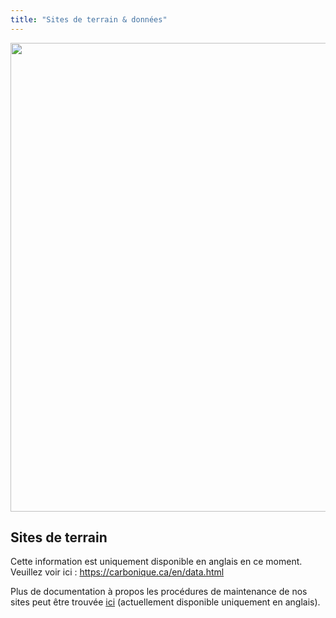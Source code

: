 ```yaml
---
title: "Sites de terrain & données"
---
```

<img src="./images/banner_lsp_dm.jpg" style="display: block; margin-left: auto; margin-right: auto; max-width: 100%; height: auto; object-fit: fill" width="750"/>

## Sites de terrain
Cette information est uniquement disponible en anglais en ce moment. Veuillez voir ici : <a href="https://www.carbonique.ca/en/data.html">https://carbonique.ca/en/data.html</a>
<!--This web-app shows the sites where we operate Eddy Covariance towers and Flux Chamber sites in wetlands across southern Quebec.

* Click the points to sites to see more information.

<div style="overflow: hidden;
  padding-top: 75%;
  position: relative">
  <iframe src="https://carboni-que.github.io/FieldSiteMaps/" title="Processes" scrolling="no" frameborder="0"
    style="border: 0;
   height: 100%;
   left: 0;
   position: absolute;
   top: 0;
   width: 100%;">
   <p>Your browser does not support iframes.</p>
 </iframe>
</div>

 <a href="https://carboni-que.github.io/FieldSiteMaps/">View map in separate window</a> 

### Lac Saint-Pierre disturbed marsh (UQAM1)
:::: {.columns}

:::{.column width="65%"}

* A flux tower was installed in summer 2024
  - more info to come

::: 

::: {.column width="35%"}

![](./images/site-images/uqam1-tower.jpg){fig-align="right" width=90%}

:::
-->
<!-- :::: -->

<!-- ### Burns Bog 2 (BB2) -->

<!-- :::: {.columns} -->

<!-- ::: {.column width="65%"} -->

<!-- * [Data Preview Graph](https://ibis.geog.ubc.ca/~micromet/data/burnsbog2.html#) (CA-DB2) (2019 - *, Delta, BC, Canada) -->
<!-- * Download Data for [CA-DB2](https://ameriflux.lbl.gov/sites/siteinfo/CA-DB2) will soon be available from Ameriflux. -->
<!-- * Data from the web plots are available [here](https://ibis.geog.ubc.ca/~micromet/webdata/resources/csv/)  -->
<!--   * prefix BB2. note that this is raw data – no filtering or QCQA. Database codes are available [here](https://ibis.geog.ubc.ca/~micromet/research/Burns-Bog/Database/BB.html). -->
<!-- * [BB2 Site Photos](https://www.flickr.com/gp/188943790@N03/ny9Pa3) -->

<!-- :::  -->

<!-- ::: {.column width="35%"} -->

<!-- ![](images/site-images/bb2-tower.jpg){fig-align="right" width=90%} -->

<!-- ::: -->

<!-- :::: -->

<!-- ### Burns Bog Seedling (BBS) -->

<!-- :::: {.columns} -->

<!-- ::: {.column width="65%"} -->

<!-- * Flux chambers were installed in spring 2023 -->
<!-- * A temporary flux tower was installed in summer 2023 -->
<!--   - more info to come -->

<!-- :::  -->

<!-- ::: {.column width="35%"} -->

<!-- ![](images/site-images/bbs-tower.jpg){fig-align="right" width=90%} -->

<!-- ::: -->

<!-- :::: -->

<!-- ### Delta Salt Marsh (DSM) -->
<!-- :::: {.columns} -->

<!-- ::: {.column width="65%"} -->

<!-- * [Data Preview Graph](https://ibis.geog.ubc.ca/~micromet/data/DeltaSaltMarsh.html#) (CA-DSM) (2021 - *, Delta, BC, Canada) -->
<!-- * Data from CA-DSM will soon be available on AmeriFlux. -->
<!-- * Data from the web plots are available [here](https://ibis.geog.ubc.ca/~micromet/webdata/resources/csv/)  -->
<!--   * prefix  DSM. note that this is raw data – no filtering or QCQA. -->
<!-- * [DSM Site Photos](https://www.flickr.com/gp/188943790@N03/J010Wq) -->

<!-- :::  -->

<!-- ::: {.column width="35%"} -->

<!-- ![](images/site-images/dsm.jpg){fig-align="right" width=90%} -->

<!-- ::: -->

<!-- :::: -->

<!-- ### Richmond Brackish Marsh (RBM) -->

<!-- :::: {.columns} -->

<!-- ::: {.column width="65%"} -->

<!-- * [Data Preview Graph](https://ibis.geog.ubc.ca/~micromet/data/RichmondBrackishMarsh.html#) (CA-RBM) (2021 - *, Richmond, BC, Canada) -->
<!-- * Data from CA-RBM will soon be available on AmeriFlux. -->
<!-- * Data from the web plots are available [here](https://ibis.geog.ubc.ca/~micromet/webdata/resources/csv/")  -->
<!--   * prefix  RBM. note that this is raw data – no filtering or QCQA. -->
<!-- * [RBM Site Photos](https://www.flickr.com/photos/188943790@N03/albums/72177720306622844) -->

<!-- :::  -->

<!-- ::: {.column width="35%"} -->

<!-- ![](images/site-images/RBM_20220611_tower_20.jpg){fig-align="right" width=90%} -->

<!-- ::: -->

<!-- :::: -->

<!-- ### UBC Climate Station on Totem Field -->
<!-- * Access to [custom data download](http://137.82.254.122/DataExport.aspx) of standard measured meteorological observations (air temperature, humidity, precipitation, soil temperatures, solar irradiance, wind) measured since 1958. Data can be downloaded in .csv format. -->

<!-- ## Code and Documentation -->
<!-- Our <a href="https://github.com/ubc-micromet">lab github</a> hosts code for flux processing, README docs for our lab, and various other bits of information. -->

Plus de documentation à propos les procédures de maintenance de nos sites peut être trouvée <a href="https://www.carbonique.ca/en/documentation.html">ici</a> (actuellement disponible uniquement en anglais).